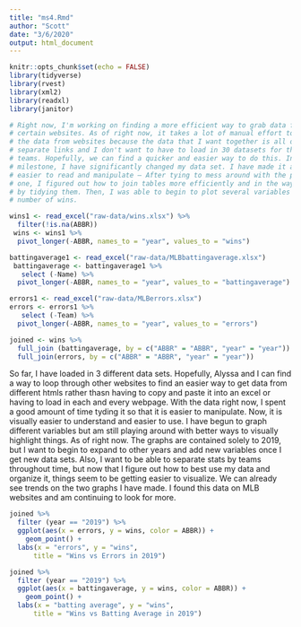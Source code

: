 ```yaml
---
title: "ms4.Rmd"
author: "Scott"
date: "3/6/2020"
output: html_document
---
```


```r
knitr::opts_chunk$set(echo = FALSE)
library(tidyverse)
library(rvest)
library(xml2)
library(readxl)
library(janitor)
```
```r

# Right now, I'm working on finding a more efficient way to grab data from
# certain websites. As of right now, it takes a lot of manual effort to scrape
# the data from websites because the data that I want together is all on
# separate links and I don't want to have to load in 30 datasets for the 30
# teams. Hopefully, we can find a quicker and easier way to do this. In this
# milestone, I have significantly changed my data set. I have made it a lot
# easier to read and manipulate — After tying to mess around with the previous
# one, I figured out how to join tables more efficiently and in the way I wanted
# by tidying them. Then, I was able to begin to plot several variables vs. the
# number of wins.

wins1 <- read_excel("raw-data/wins.xlsx") %>%
  filter(!is.na(ABBR))
 wins <- wins1 %>%
  pivot_longer(-ABBR, names_to = "year", values_to = "wins")

```
```r
battingaverage1 <- read_excel("raw-data/MLBbattingaverage.xlsx") 
 battingaverage <- battingaverage1 %>%
   select (-Name) %>%
  pivot_longer(-ABBR, names_to = "year", values_to = "battingaverage") 
```
```r
errors1 <- read_excel("raw-data/MLBerrors.xlsx")
errors <- errors1 %>%
   select (-Team) %>%
  pivot_longer(-ABBR, names_to = "year", values_to = "errors") 
```
```r
joined <- wins %>%
  full_join (battingaverage, by = c("ABBR" = "ABBR", "year" = "year")) %>%
  full_join(errors, by = c("ABBR" = "ABBR", "year" = "year")) 
```
So far, I have loaded in 3 different data sets. Hopefully, Alyssa and I can find a way to loop through other websites to find an easier way to get data from different htmls rather thasn having to copy and paste it into an excel or having to load in each and every webpage. With the data right now, I spent a good amount of time tyding it so that it is easier to manipulate. Now, it is visually easier to understand and easier to use. I have begun to graph different variables but am still playing around with better ways to visually highlight things. As of right now. The graphs are contained solely to 2019, but I want to begin to expand to other years and add new variables once I get new data sets. Also, I want to be able to separate stats by teams throughout time, but now that I figure out how to best use my data and organize it, things seem to be getting easier to visualize. We can already see trends on the two graphs I have made. I found this data on MLB websites and am continuing to look for more. 



```r
joined %>%
  filter (year == "2019") %>%
  ggplot(aes(x = errors, y = wins, color = ABBR)) +
    geom_point() +
  labs(x = "errors", y = "wins", 
      title = "Wins vs Errors in 2019") 
```
```r
joined %>%
  filter (year == "2019") %>%
  ggplot(aes(x = battingaverage, y = wins, color = ABBR)) +
    geom_point() +
  labs(x = "batting average", y = "wins", 
      title = "Wins vs Batting Average in 2019") 

```


